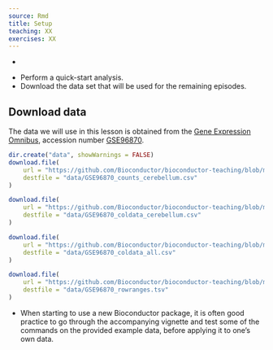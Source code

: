```yaml
---
source: Rmd
title: Setup
teaching: XX
exercises: XX
---
```


:::::::::::::::::::::::::::::::::::::: questions 

- 

::::::::::::::::::::::::::::::::::::::::::::::::

::::::::::::::::::::::::::::::::::::: objectives

- Perform a quick-start analysis.
- Download the data set that will be used for the remaining episodes.

::::::::::::::::::::::::::::::::::::::::::::::::

## Download data

The data we will use in this lesson is obtained from the [Gene Expression Omnibus](https://www.ncbi.nlm.nih.gov/geo/), accession number [GSE96870](https://www.ncbi.nlm.nih.gov/geo/query/acc.cgi?acc=GSE96870).

```r
dir.create("data", showWarnings = FALSE)
download.file(
    url = "https://github.com/Bioconductor/bioconductor-teaching/blob/master/data/GSE96870/GSE96870_counts_cerebellum.csv?raw=true", 
    destfile = "data/GSE96870_counts_cerebellum.csv"
)

download.file(
    url = "https://github.com/Bioconductor/bioconductor-teaching/blob/master/data/GSE96870/GSE96870_coldata_cerebellum.csv?raw=true", 
    destfile = "data/GSE96870_coldata_cerebellum.csv"
)

download.file(
    url = "https://github.com/Bioconductor/bioconductor-teaching/blob/master/data/GSE96870/GSE96870_coldata_all.csv?raw=true", 
    destfile = "data/GSE96870_coldata_all.csv"
)

download.file(
    url = "https://github.com/Bioconductor/bioconductor-teaching/blob/master/data/GSE96870/GSE96870_rowranges.tsv?raw=true", 
    destfile = "data/GSE96870_rowranges.tsv"
)
```


::::::::::::::::::::::::::::::::::::: keypoints 

- When starting to use a new Bioconductor package, it is often good practice to go through the accompanying vignette and test some of the commands on the provided example data, before applying it to one's own data.

::::::::::::::::::::::::::::::::::::::::::::::::

